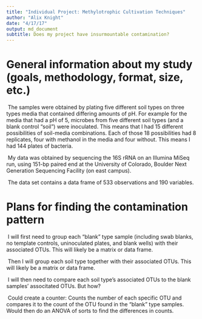 ```yaml
---
title: "Individual Project: Methylotrophic Cultivation Techniques"
author: "Alix Knight"
date: "4/17/17"
output: md_document
subtitle: Does my project have insurmountable contamination?
---
```


# General information about my study (goals, methodology, format, size, etc.)

\ The samples were obtained by plating five different soil types on three types media that contained differing amounts of pH. For example for the media that had a pH of 5, microbes from five different soil types (and a blank control "soil") were inoculated. This means that I had 15 different possibilities of soil-media combinations. Each of those 18 possibilities had 8 replicates, four with methanol in the media and four without. This means I had 144 plates of bacteria.


\ My data was obtained by sequencing the 16S rRNA on an Illumina MiSeq run, using 151-bp paired end at the University of Colorado, Boulder Next Generation Sequencing Facility (on east campus).

\ The data set contains a data frame of 533 observations and 190 variables.




# Plans for finding the contamination pattern

\ I will first need to group each "blank" type sample (including swab blanks, no template controls, uninoculated plates, and blank wells) with their associated OTUs. This will likely be a matrix or data frame.

\ Then I will group each soil type together with their associated OTUs. This will likely be a matrix or data frame.

\ I will then need to compare each soil type's associated OTUs to the blank samples' associtated OTUs. But how?

\ Could create a counter: Counts the number of each specific OTU and compares it to the count of the OTU found in the "blank" type samples.  Would then do an ANOVA of sorts to find the differences in counts.



 
